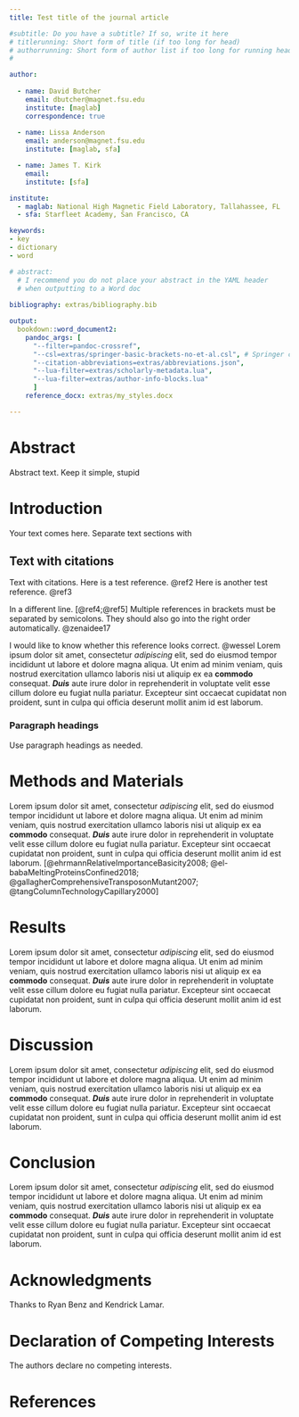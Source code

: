 ```yaml
---
title: Test title of the journal article

#subtitle: Do you have a subtitle? If so, write it here
# titlerunning: Short form of title (if too long for head)
# authorrunning: Short form of author list if too long for running head
#

author:
  
  - name: David Butcher
    email: dbutcher@magnet.fsu.edu
    institute: [maglab]
    correspondence: true
    
  - name: Lissa Anderson
    email: anderson@magnet.fsu.edu
    institute: [maglab, sfa]

  - name: James T. Kirk
    email:
    institute: [sfa]

institute:
  - maglab: National High Magnetic Field Laboratory, Tallahassee, FL
  - sfa: Starfleet Academy, San Francisco, CA

keywords:
- key
- dictionary
- word

# abstract:
  # I recommend you do not place your abstract in the YAML header
  # when outputting to a Word doc
  
bibliography: extras/bibliography.bib

output:
  bookdown::word_document2:
    pandoc_args: [
      "--filter=pandoc-crossref",
      "--csl=extras/springer-basic-brackets-no-et-al.csl", # Springer citation style
      "--citation-abbreviations=extras/abbreviations.json",
      "--lua-filter=extras/scholarly-metadata.lua",
      "--lua-filter=extras/author-info-blocks.lua"
      ]
    reference_docx: extras/my_styles.docx

---
```


# Abstract

Abstract text. Keep it simple, stupid

# Introduction {#intro}

Your text comes here. Separate text sections with

## Text with citations {#sec:1}

Text with citations. Here is a test reference. @ref2 Here is another test reference. @ref3

In a different line. [@ref4;@ref5] Multiple references in brackets must be separated by semicolons. They should also go into the right order automatically. @zenaidee17

I would like to know whether this reference looks correct. @wessel Lorem ipsum dolor sit amet,
consectetur *adipiscing* elit, sed do eiusmod tempor incididunt ut labore et dolore magna aliqua. Ut enim ad minim veniam, quis nostrud exercitation ullamco laboris nisi ut aliquip ex ea **commodo** consequat. ***Duis*** aute irure dolor in reprehenderit in voluptate velit esse cillum dolore eu fugiat nulla pariatur. Excepteur sint occaecat cupidatat non proident, sunt in culpa qui officia deserunt mollit anim id est laborum.


### Paragraph headings 

Use paragraph headings as needed.

# Methods and Materials
Lorem ipsum dolor sit amet, consectetur *adipiscing* elit, sed do eiusmod tempor incididunt ut labore et dolore magna aliqua. Ut enim ad minim veniam, quis nostrud exercitation ullamco laboris nisi ut aliquip ex ea **commodo** consequat. ***Duis*** aute irure dolor in reprehenderit in voluptate velit esse cillum dolore eu fugiat nulla pariatur. Excepteur sint occaecat cupidatat non proident, sunt in culpa qui officia deserunt mollit anim id est laborum. [@ehrmannRelativeImportanceBasicity2008; @el-babaMeltingProteinsConfined2018; @gallagherComprehensiveTransposonMutant2007; @tangColumnTechnologyCapillary2000]

# Results

Lorem ipsum dolor sit amet, consectetur *adipiscing* elit, sed do eiusmod tempor incididunt ut labore et dolore magna aliqua. Ut enim ad minim veniam, quis nostrud exercitation ullamco laboris nisi ut aliquip ex ea **commodo** consequat. ***Duis*** aute irure dolor in reprehenderit in voluptate velit esse cillum dolore eu fugiat nulla pariatur. Excepteur sint occaecat cupidatat non proident, sunt in culpa qui officia deserunt mollit anim id est laborum.

# Discussion

Lorem ipsum dolor sit amet, consectetur *adipiscing* elit, sed do eiusmod tempor incididunt ut labore et dolore magna aliqua. Ut enim ad minim veniam, quis nostrud exercitation ullamco laboris nisi ut aliquip ex ea **commodo** consequat. ***Duis*** aute irure dolor in reprehenderit in voluptate velit esse cillum dolore eu fugiat nulla pariatur. Excepteur sint occaecat cupidatat non proident, sunt in culpa qui officia deserunt mollit anim id est laborum.

# Conclusion

Lorem ipsum dolor sit amet, consectetur *adipiscing* elit, sed do eiusmod tempor incididunt ut labore et dolore magna aliqua. Ut enim ad minim veniam, quis nostrud exercitation ullamco laboris nisi ut aliquip ex ea **commodo** consequat. ***Duis*** aute irure dolor in reprehenderit in voluptate velit esse cillum dolore eu fugiat nulla pariatur. Excepteur sint occaecat cupidatat non proident, sunt in culpa qui officia deserunt mollit anim id est laborum.

# Acknowledgments

Thanks to Ryan Benz and Kendrick Lamar.

# Declaration of Competing Interests

The authors declare no competing interests.

# References {#refs}

